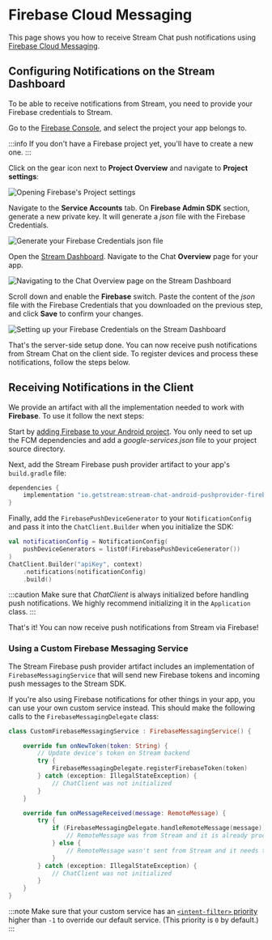 # Firebase Cloud Messaging

This page shows you how to receive Stream Chat push notifications using [Firebase Cloud Messaging](https://firebase.google.com/docs/cloud-messaging).

## Configuring Notifications on the Stream Dashboard

To be able to receive notifications from Stream, you need to provide your Firebase credentials to Stream.

Go to the [Firebase Console](https://console.firebase.google.com/), and select the project your app belongs to.

:::info
If you don't have a Firebase project yet, you'll have to create a new one.
:::

Click on the gear icon next to **Project Overview** and navigate to **Project settings**:

![Opening Firebase's Project settings](../../../assets/notifications_firebase_setup_step_1.jpeg)

Navigate to the **Service Accounts** tab. On **Firebase Admin SDK** section, generate a new private key. It will generate a _json_ file with the Firebase Credentials.

![Generate your Firebase Credentials json file](../../../assets/notifications_firebase_setup_step_2.png)

Open the [Stream Dashboard](https://dashboard.getstream.io/). Navigate to the Chat **Overview** page for your app.

![Navigating to the Chat Overview page on the Stream Dashboard](../../../assets/notifications_firebase_setup_step_3.png)

Scroll down and enable the **Firebase** switch. Paste the content of the _json_ file with the Firebase Credentials that you downloaded on the previous step, and click **Save** to confirm your changes.

![Setting up your Firebase Credentials on the Stream Dashboard](../../../assets/notifications_firebase_setup_step_4.png)

That's the server-side setup done. You can now receive push notifications from Stream Chat on the client side. To register devices and process these notifications, follow the steps below.

## Receiving Notifications in the Client

We provide an artifact with all the implementation needed to work with **Firebase**. To use it follow the next steps:

Start by [adding Firebase to your Android project](https://firebase.google.com/docs/cloud-messaging/android/client). You only need to set up the FCM dependencies and add a _google-services.json_ file to your project source directory.

Next, add the Stream Firebase push provider artifact to your app's `build.gradle` file:

```groovy
dependencies {
    implementation "io.getstream:stream-chat-android-pushprovider-firebase:$stream_version"
}
```

Finally, add the `FirebasePushDeviceGenerator` to your `NotificationConfig` and pass it into the `ChatClient.Builder` when you initialize the SDK:

```kotlin {2,5}
val notificationConfig = NotificationConfig(
    pushDeviceGenerators = listOf(FirebasePushDeviceGenerator())
)
ChatClient.Builder("apiKey", context)
    .notifications(notificationConfig)
    .build()
```

:::caution
Make sure that _ChatClient_ is always initialized before handling push notifications. We highly recommend initializing it in the `Application` class.
:::

That's it! You can now receive push notifications from Stream via Firebase!

### Using a Custom Firebase Messaging Service

The Stream Firebase push provider artifact includes an implementation of `FirebaseMessagingService` that will send new Firebase tokens and incoming push messages to the Stream SDK.

If you're also using Firebase notifications for other things in your app, you can use your own custom service instead. This should make the following calls to the `FirebaseMessagingDelegate` class:

```kotlin {6,14}
class CustomFirebaseMessagingService : FirebaseMessagingService() {

    override fun onNewToken(token: String) {
        // Update device's token on Stream backend
        try {
            FirebaseMessagingDelegate.registerFirebaseToken(token)
        } catch (exception: IllegalStateException) {
            // ChatClient was not initialized
        }
    }

    override fun onMessageReceived(message: RemoteMessage) {
        try {
            if (FirebaseMessagingDelegate.handleRemoteMessage(message)) {
                // RemoteMessage was from Stream and it is already processed
            } else {
                // RemoteMessage wasn't sent from Stream and it needs to be handled by you
            }
        } catch (exception: IllegalStateException) {
            // ChatClient was not initialized
        }
    }
}
```

:::note
Make sure that your custom service has an [`<intent-filter>` priority](https://developer.android.com/guide/topics/manifest/intent-filter-element#priority) higher than `-1` to override our default service. (This priority is `0` by default.)
:::
